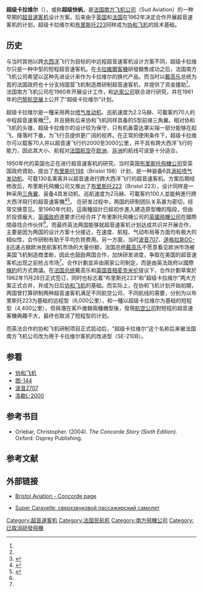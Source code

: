 {{noteTA
|G1=Aero
|G2=地名
|1=zh-cn:麦克米伦; zh-tw:麥美倫; zh-hk:麥美倫;
}}
{{民用飛機
|名稱=超级卡拉维尔<br/>Super-Caravelle
|圖片= 
|照片說明=
|圖片2=
|照片說明2=
|類型=[[超音速客机|超音速客机]]
|代號=
|乘員=70人
|首飛=
|營運=
|啟始客戶=
|退役=
|設計=[[法国南方飞机公司|法国南方飞机公司]]
|生產=
|產量=0
|造價=
|狀態=
|用戶=
|衍生=[[协和飞机|协和飞机]]
|數據=
|長度=
|翼展=
|高度=
|翼面積=
|翼剖面=
|空重=
|載重=
|發動機=
|燃油量=
|最大速度=
|巡航速度=2.2马赫
|爬升率=
|實用升限=
|最大升限=
|最大航程=
}}
'''超级卡拉维尔'''（{{lang-en|Super-Caravelle}}），或称'''超级快帆'''，是[[法国南方飞机公司|法国南方飞机公司]]（Sud Aviation）的一种早期的[[超音速客机|超音速客机]]设计方案。后来由于[[英国|英国]]和[[法国|法国]]在1962年决定合作开展超音速客机的计划，超级卡拉维尔和[[布里斯托223|布里斯托223]]同样成为[[协和飞机|协和飞机]]的技术基础。

== 历史 ==
与当时其他以跨[[大西洋|大西洋]]飞行为目标的中远程超音速客机设计方案不同，超级卡拉维尔只是一种中型的短程超音速客机。在[[卡拉維爾客機|卡拉維爾客機]]研發銷售成功之后，法国南方飞机公司希望以这种先进设计来作为卡拉维尔的换代产品。而当时以[[戴高乐|戴高乐]]总统为首的法国政府也十分支持国营飞机制造商研制超音速客机，并提供了资金援助<ref name="earlyhist" />。法国南方飞机公司在1960年开展设计工作，和[[达索公司|达索公司]]联合进行研究，并在1961年的[[巴黎航空展|巴黎航空展]]上公开了“超级卡拉维尔”计划。

超级卡拉维尔是一種采用两台[[喷气发动机|喷气发动机]]、巡航速度为2.2马赫、可載客约70人的中程超音速客機<ref name="earlyhist"/><ref name=xmyzl>{{Cite web |url=http://www.xmyzl.com/type/concorde.htm |title=民航机型——协和客机（concorde）介绍 |accessdate=2010-04-30 |publisher= |date= |deadurl=yes |archiveurl=https://web.archive.org/web/20090405133125/http://www.xmyzl.com/type/concorde.htm |archivedate=2009-04-05 }}</ref>，并且拥有后来协和飞机同样具备的S型前缘三角翼。相对协和飞机的头锥，超级卡拉维尔的设计较为保守，只有机鼻雷达罩尖端一部分能够在起飞、降落时下垂，为飞行员提供更广阔的视界。在正常的使用条件下，超级卡拉维尔可以载客70人并以超音速飞行约2000至3000公里，并不具有跨大西洋飞行的能力，因此其大小、航程对[[法国航空|法国航空]]在[[欧洲|欧洲]]、[[非洲|非洲]]的航线可说是十分适合。

1950年代的英国也正在进行超音速客机的研究，当时英国[[布里斯托飛機公司|布里斯托飛機公司]]受英国政府資助，提出了[[布里斯托198|布里斯托198]]（Bristol 198）计划，是一种装备6具[[涡轮喷气发动机|涡轮喷气发动机]]、可载130名乘客并以超音速进行跨大西洋飞行的超音速客机。方案后期经修改后，布里斯托飛機公司又推出了[[布里斯托223|布里斯托223]]（Bristol 223），设计同样是一种采用[[三角翼|三角翼]]、装备4具发动机、巡航速度为2马赫、可載客约100人並能夠進行跨大西洋飛行的超音速客機<ref name="earlyhist">{{En icon}}{{Cite web |url=http://www.concordesst.com/history/eh1.html#a |title= Early History. |accessdate=2010-04-30 |publisher=Concordesst.com|date= }}</ref><ref name='deltawing'>{{En icon}}{{cite journal en |url = http://md1.csa.com/partners/viewrecord.php?requester=gs&collection=TRD&recid=A6825061AH&q=Concorde+Delta&uid=788872723&setcookie=yes |title = The development of the slender delta concept |journal = Aircraft Engineering |author = Maltby, R.L. |volume = 40 |year = 1968 |deadurl = yes |archiveurl = https://web.archive.org/web/20130526165008/http://md1.csa.com/partners/viewrecord.php?requester=gs&collection=TRD&recid=A6825061AH&q=Concorde+Delta&uid=788872723&setcookie=yes |archivedate = 2013-05-26 }}</ref>。
在研发过程中，两国的研制团队关系甚为密切，经常交换意见。至1960年代初，這兩種設計已經初步進入建造原型機的階段，但由於投資龐大，[[英國政府|英國政府]]遂要求已经合并了布里斯托飛機公司的[[英國飛機公司|英國飛機公司]]在國際間尋找合作伙伴<ref name="earlyhist"/>。而最终英法两国能够就超音速客机计划达成共识并开展合作，主要是因为两国的设计方案十分接近，在速度、航程、气动布局等方面均有极大的相似性，合作研制有助于平均负担费用。另一方面，当时[[波音707|波音707]]、[[道格拉斯DC-8|道格拉斯DC-8]]迅速占据欧洲民航客机市场的大量份额，法国总统[[戴高乐|戴高乐]]不愿意看见欧洲市场被美国飞机制造商垄断，因此也鼓励两国合作，加快研发进度，争取在美国的超音速客机出现之前抢占市场<ref name=xmyzl />。合作計劃並非由兩家公司制定，而是由英法政府以國際[[條約|條約]]的方式商議。在[[法国总统|法国总统]]戴高乐和[[英国首相|英国首相]][[麦克米伦|麦克米伦]]提议下，合作計劃草案於1962年11月28日正式签订，同时也标志着“布里斯托223”和“超级卡拉维尔”两大方案正式合并，并成为日后[[协和飞机|协和飞机]]的基础。而实际上，在协和飞机计划开始初期，两国曾打算研制两种超音速客机满足不同航空公司、不同航线的需要，分别为以布里斯托223为基础的远程型（6,000公里），和一種以超级卡拉维尔为基础的短程型（4,400公里），但與潛在客戶推銷兩種機型後，發現[[航空公司|航空公司]]對短程的超音速客機興趣不大，最终也取消了短程型的计划。

而英法合作的协和飞机研制项目正式启动后，“超级卡拉维尔”这个名称后来被法国南方飞机公司改为用于卡拉维尔客机的改进型（SE-210B）。

== 参看 ==
{{Portal|航空|Aviacionavion.png|100}}
* [[协和飞机|协和飞机]]
* [[图-144|图-144]]
* [[波音2707|波音2707]]
* [[洛歇L-2000|洛歇L-2000]]

== 参考书目 ==
* Orlebar, Christopher. (2004). ''The Concorde Story (Sixth Edition)''. Oxford: Osprey Publishing.

== 参考文献 ==
{{reflist}}

== 外部链接 ==
* {{en}}[http://www.chew76.fsnet.co.uk/filton/concorde/concorde.html Bristol Aviation - Concorde page]
* {{ru}}[http://www.testpilot.ru/france/aerospatiale/sc/sc.htm Super Caravelle: сверхзвуковой пассажирский самолет]

{{超音速客机}}
[[Category:超音速客机|Category:超音速客机]]
[[Category:法国民航机|Category:法国民航机]]
[[Category:南方飛機公司|Category:南方飛機公司]]
[[Category:已取消研發飛機|Category:已取消研發飛機]]